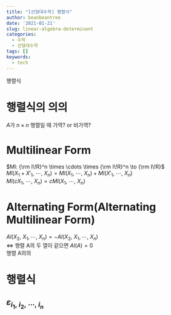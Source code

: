 ```yaml
---
title: "[선형대수학] 행렬식"
author: beanbeantree
date: '2021-01-21'
slug: linear-algebra-determinant
categories:
  - 수학
  - 선형대수학
tags: []
keywords:
  - tech
---
```


행렬식
<!--more-->

# 행렬식의 의의
$A$가 $n \times n$ 행렬일 때 가역? or 비가역?

# Multilinear Form
$Ml: {\rm I\!R}^n \times \cdots \times {\rm I\!R}^n \to {\rm I\!R}$  
$Ml(X_1+X'_1, \ \cdots, \ X_n) = Ml(X_1, \ \cdots, \ X_n)+Ml(X'_1, \ \cdots, \ X_n)$  
$Ml(cX_1, \ \cdots, \ X_n) = cMl(X_1, \ \cdots, \ X_n)$


# Alternating Form(Alternating Multilinear Form)
$Al(X_2, \ X_1, \cdots, \ X_n) = -Al(X_2, \ X_1, \cdots, \ X_n)$  
$\Leftrightarrow$ 행렬 A의 두 열이 같으면 $Al(A)=0$  
행렬 A의의


# 행렬식

## $\varepsilon_{i_1, \ i_2, \ \cdots, \ i_n}$
